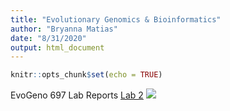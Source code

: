 ```yaml
---
title: "Evolutionary Genomics & Bioinformatics"
author: "Bryanna Matias"
date: "8/31/2020"
output: html_document
---
```


```r
knitr::opts_chunk$set(echo = TRUE)
```

EvoGeno 697 Lab Reports
[Lab 2](RMD/Lab2.html)
![](images/Profile.jpg)
